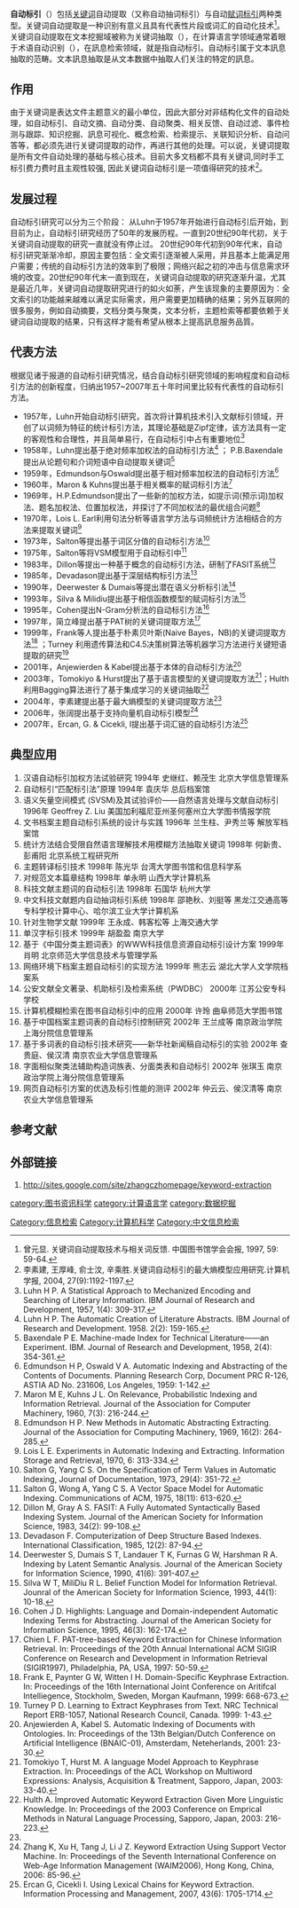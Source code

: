 {{Expert|time=2020-04-04}}
{{cleanup-jargon|time=2020-03-26T09:37:26+00:00}}
'''自动标引'''（{{lang-en|Automatic Indexing}}）包括[[关键词|关键词]]自动提取（又称自动抽词标引）与自动[[赋词标引|赋词标引]]两种类型。关键词自动提取是一种识别有意义且具有代表性片段或词汇的自动化技术<ref name="ref1"> 曾元显. 关键词自动提取技术与相关词反馈. 中国图书馆学会会报, 1997, 59: 59-64.</ref>。关键词自动提取在文本挖掘域被称为关键词抽取（{{lang-en|Keyword Extraction}}），在计算语言学领域通常着眼于术语自动识别（{{lang-en|Automatic Term Recognition}}），在訊息检索领域，就是指自动标引。自动标引属于文本訊息抽取的范畴。文本訊息抽取是从文本数据中抽取人们关注的特定的訊息。

==作用==
由于关键词是表达文件主题意义的最小单位，因此大部分对非结构化文件的自动处理，如自动标引、自动文摘、自动分类、自动聚类、相关反馈、自动过滤、事件检测与跟踪、知识挖掘、訊息可视化、概念检索、检索提示、关联知识分析、自动问答等，都必须先进行关键词提取的动作，再进行其他的处理。可以说，关键词提取是所有文件自动处理的基础与核心技术。目前大多文档都不具有关键词,同时手工标引费力费时且主观性较强, 因此关键词自动标引是一项值得研究的技术<ref name="ref2"> 李素建, 王厚峰, 俞士汶, 辛乘胜.关键词自动标引的最大熵模型应用研究.计算机学报, 2004, 27(9):1192-1197.</ref>。

==发展过程==
自动标引研究可以分为三个阶段：
从Luhn于1957年开始进行自动标引后开始，到目前为止，自动标引研究经历了50年的发展历程。一直到20世纪90年代初，关于关键词自动提取的研究一直就没有停止过。 20世纪90年代初到90年代末，自动标引研究渐渐冷却，原因主要包括：全文索引逐渐被人采用，并且基本上能满足用户需要；传统的自动标引方法的效率到了极限；网络兴起之初的冲击与信息需求环境的改变。20世纪90年代末一直到现在，关键词自动提取的研究逐渐升温，尤其是最近几年，关键词自动提取研究进行的如火如荼，产生该现象的主要原因为：全文索引的功能越来越难以满足实际需求，用户需要更加精确的结果；另外互联网的很多服务，例如自动摘要，文档分类与聚类，文本分析，主题检索等都要依赖于关键词自动提取的结果，只有这样才能有希望从根本上提高訊息服务品質。

==代表方法==
根据见诸于报道的自动标引研究情况，结合自动标引研究领域的影响程度和自动标引方法的创新程度，归纳出1957~2007年五十年时间里比较有代表性的自动标引方法。 
*1957年，Luhn开始自动标引研究，首次将计算机技术引入文献标引领域，开创了以词频为特征的统计标引方法，其理论基础是Zipf定律，该方法具有一定的客观性和合理性，并且简单易行，在自动标引中占有重要地位<ref name="ref3">Luhn H P. A Statistical Approach to Mechanized Encoding and Searching of Literary Information. IBM Journal of Research and Development, 1957, 1(4): 309-317.</ref> 
*1958年，Luhn提出基于绝对频率加权法的自动标引方法<ref name="ref4">Luhn H P. The Automatic Creation of Literature Abstracts. IBM Journal of Research and Development. 1958. 2(2): 159-165.</ref> ； P.B.Baxendale提出从论题句和介词短语中自动提取关键词<ref name="ref5">Baxendale P E. Machine-made Index for Technical Literature——an Experiment. IBM. Journal of Research and Development, 1958, 2(4): 354-361.</ref> 
*1959年，Edmundson与Oswald提出基于相对频率加权法的自动标引方法<ref name="ref6">Edmundson H P, Oswald V A. Automatic Indexing and Abstracting of the Contents of Documents. Planning Research Corp, Document PRC R-126, ASTIA AD No. 231606, Los Angeles, 1959: 1-142.</ref> 
*1960年，Maron & Kuhns提出基于相关概率的赋词标引方法<ref name="ref7">Maron M E, Kuhns J L. On Relevance, Probabilistic Indexing and Information Retrieval. Journal of the Association for Computer Machinery, 1960, 7(3): 216-244.</ref> 
*1969年，H.P.Edmundson提出了一些新的加权方法，如提示词(预示词)加权法、题名加权法、位置加权法，并探讨了不同加权法的最优组合问题<ref name="ref8">Edmundson H P. New Methods in Automatic Abstracting Extracting. Journal of the Association for Computing Machinery, 1969, 16(2): 264-285.</ref> 
*1970年，Lois L. Earl利用句法分析等语言学方法与词频统计方法相结合的方法来提取关键词<ref name="ref9">Lois L E. Experiments in Automatic Indexing and Extracting. Information Storage and Retrieval, 1970, 6: 313-334.</ref> 
*1973年，Salton等提出基于词区分值的自动标引方法<ref name="ref10">Salton G, Yang C S. On the Specification of Term Values in Automatic Indexing, Journal of Documentation, 1973, 29(4): 351-72.</ref> 
*1975年，Salton等将VSM模型用于自动标引中<ref name="ref11">Salton G, Wong A, Yang C S. A Vector Space Model for Automatic Indexing. Communications of ACM, 1975, 18(11): 613-620.</ref> 
*1983年，Dillon等提出一种基于概念的自动标引方法，研制了FASIT系统<ref name="ref12">Dillon M, Gray A S. FASIT: A Fully Automated Syntactically Based Indexing System. Journal of the American Society for Information Science, 1983, 34(2): 99-108.</ref> 
*1985年，Devadason提出基于深层结构标引方法<ref name="ref13">Devadason F. Computerization of Deep Structure Based Indexes. International Classification, 1985, 12(2): 87-94.</ref> 
*1990年，Deerwester & Dumais等提出潜在语义分析标引法<ref name="ref14">Deerwester S, Dumais S T, Landauer T K, Furnas G W, Harshman R A. Indexing by Latent Semantic Analysis. Journal of the American Society for Information Science, 1990, 41(6): 391-407.</ref> 
*1993年，Silva & Milidiu提出基于相信函数模型的赋词标引方法<ref name="ref15">Silva W T, MiliDiu R L. Belief Function Model for Information Retrieval. Jounral of the American Society for Information Science, 1993, 44(1): 10-18.</ref> 
*1995年，Cohen提出N-Gram分析法的自动标引方法<ref name="ref16">Cohen J D. Highlights: Language and Domain-independent Automatic Indexing Terms for Abstracting. Journal of the American Society for Information Science, 1995, 46(3): 162-174.</ref> 
*1997年，简立峰提出基于PAT树的关键词提取方法<ref name="ref17">Chien L F. PAT-tree-based Keyword Extraction for Chinese Information Retrieval. In: Proceedings of the 20th Annual International ACM SIGIR Conference on Research and Development in Information Retrieval (SIGIR1997), Philadelphia, PA, USA, 1997: 50-59.</ref> 
*1999年，Frank等人提出基于朴素贝叶斯(Naive Bayes，NB)的关键词提取方法<ref name="ref18">Frank E, Paynter G W, Witten I H. Domain-Specific Keyphrase Extraction. In: Proceedings of the 16th International Joint Conference on Aritifcal Intelliegence, Stockholm, Sweden, Morgan Kaufmann, 1999: 668-673.</ref> ；Turney 利用遗传算法和C4.5决策树算法等机器学习方法进行关键短语提取的研究<ref name="ref19">Turney P D. Learning to Extract Keyphrases from Text. NRC Technical Report ERB-1057, National Research Council, Canada. 1999: 1-43.</ref> 
*2001年，Anjewierden & Kabel提出基于本体的自动标引方法<ref name="ref20">Anjewierden A, Kabel S. Automatic Indexing of Documents with Ontologies. In: Proceedings of the 13th Belgian/Dutch Conference on Artificial Intelligence (BNAIC-01), Amsterdam, Neteherlands, 2001: 23-30.</ref> 
*2003年，Tomokiyo & Hurst提出了基于语言模型的关键词提取方法<ref name="ref21">Tomokiyo T, Hurst M. A language Model Approach to Keyphrase Extraction. In: Proceedings of the ACL Workshop on Multiword Expressions: Analysis, Acquisition & Treatment, Sapporo, Japan, 2003: 33-40.</ref>；Hulth利用Bagging算法进行了基于集成学习的关键词抽取<ref name="ref22">Hulth A. Improved Automatic Keyword Extraction Given More Linguistic Knowledge. In: Proceedings of the 2003 Conference on Emprical Methods in Natural Language Processing, Sapporo, Japan, 2003: 216-223.</ref> 
*2004年，李素建提出基于最大熵模型的关键词提取方法<ref name="ref2" />
*2006年，张阔提出基于支持向量机自动标引模型<ref name="ref23">Zhang K, Xu H, Tang J, Li J Z. Keyword Extraction Using Support Vector Machine. In: Proceedings of the Seventh International Conference on Web-Age Information Management (WAIM2006), Hong Kong, China, 2006: 85-96.</ref> 
*2007年，Ercan, G. & Cicekli, I提出基于词汇链的自动标引方法<ref name="ref24">Ercan G, Cicekli I. Using Lexical Chains for Keyword Extraction. Information Processing and Management, 2007, 43(6): 1705-1714.</ref> 

==典型应用==
# 汉语自动标引加权方法试验研究  	1994年 史继红、赖茂生	北京大学信息管理系           
# 自动标引“匹配标引法”原理  	1994年 袁庆华	         总后档案馆	
# 语义矢量空间模式 (SVSM)及其试验评价——自然语言处理与文献自动标引   1996年 Geoffrey Z. Liu	美国加利福尼亚州圣何塞州立大学图书情报学院	  
# 文书档案主题自动标引系统的设计与实践 1996年	兰生柱、尹秀兰等	解放军档案馆	           
# 统计方法结合受限自然语言理解技术用模糊方法抽取关键词 1998年	何新贵、彭甫阳	北京系统工程研究所	  
# 主题转译标引技术 1998年	陈光华	       台湾大学图书馆和信息科学系	  
# 对规范文本篇章结构 1998年	单永明	         山西大学计算机系	           
# 科技文献主题词的自动标引法 1998年	石国华	         杭州大学	                    
# 中文科技文献题内自动抽词标引系统 1998年	邵艳秋、刘挺等	黑龙江交通高等专科学校计算中心、哈尔滨工业大学计算机系	  
# 针对生物学文献 1999年	王永成、韩客松等	上海交通大学	           
# 单汉字标引技术 1999年	胡盈盈	         南京大学	                    
# 基于《中国分类主题词表》的WWW科技信息资源自动标引设计方案  1999年	肖明	      北京师范大学信息技术与管理学系  
# 网络环境下档案主题自动标引的实现方法 1999年	熊志云	       湖北大学人文学院档案系         
# 公安文献全文著录、机助标引及检索系统（PWDBC） 2000年		       江苏公安专科学校	           
# 计算机模糊检索在图书自动标引中的应用 2000年	许玲	       曲阜师范大学图书馆	          
# 基于中国档案主题词表的自动标引控制研究 2002年	王兰成等	     南京政治学院上海分院信息管理系  
# 基于多词表的自动标引技术研究——新华社新闻稿自动标引的实验 2002年	查贵庭、侯汉清	南京农业大学信息管理系	 
# 字面相似聚类法辅助构造词族表、分面类表和自动标引 2002年	张琪玉	    南京政治学院上海分院信息管理系	  
# 网页自动标引方案的优选及标引性能的测评 2002年	仲云云、侯汉清等	南京农业大学信息管理系

==参考文献==
{{reflist}}

==外部链接==
# http://sites.google.com/site/zhangczhomepage/keyword-extraction {{Wayback|url=http://sites.google.com/site/zhangczhomepage/keyword-extraction |date=20201026064404 }}

[[category:图书资讯科学|category:图书资讯科学]]
[[Category:信息检索|Category:信息检索]]
[[Category:计算机科学|Category:计算机科学]]
[[category:计算语言学|category:计算语言学]]
[[category:数据挖掘|category:数据挖掘]]
[[Category:中文信息检索|Category:中文信息检索]]